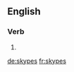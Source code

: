 {{also|Skypes}}
==English==

===Verb===
{{head|en|verb form}}

# {{en-third-person singular of|skype}}

[[de:skypes]]
[[fr:skypes]]